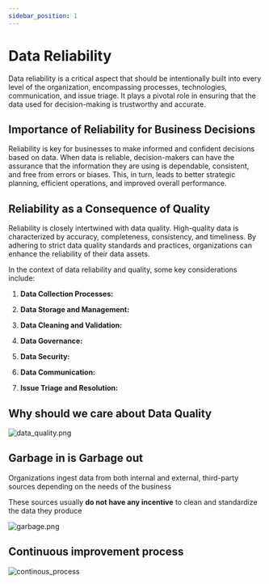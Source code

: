 ```yaml
---
sidebar_position: 1
---
```

# Data Reliability


Data reliability is a critical aspect that should be intentionally built into every level of the organization, encompassing processes, technologies, communication, and issue triage. It plays a pivotal role in ensuring that the data used for decision-making is trustworthy and accurate.

## Importance of Reliability for Business Decisions

Reliability is key for businesses to make informed and confident decisions based on data. When data is reliable, decision-makers can have the assurance that the information they are using is dependable, consistent, and free from errors or biases. This, in turn, leads to better strategic planning, efficient operations, and improved overall performance.

## Reliability as a Consequence of Quality

Reliability is closely intertwined with data quality. High-quality data is characterized by accuracy, completeness, consistency, and timeliness. By adhering to strict data quality standards and practices, organizations can enhance the reliability of their data assets.

In the context of data reliability and quality, some key considerations include:

1. **Data Collection Processes:**

2. **Data Storage and Management:**

3. **Data Cleaning and Validation:**

4. **Data Governance:** 

5. **Data Security:**

6. **Data Communication:**

7. **Issue Triage and Resolution:**

## Why should we care about Data Quality

![data_quality.png](./assets/data_quality.png)

## Garbage in is Garbage out

Organizations ingest data from both internal and external, third-party sources depending on the needs of the business

These sources usually **do not have any incentive** to clean and standardize the data they produce

![garbage.png](./assets/garbage.png)

## Continuous improvement process

![continous_process](./assets/continous_process.png)





